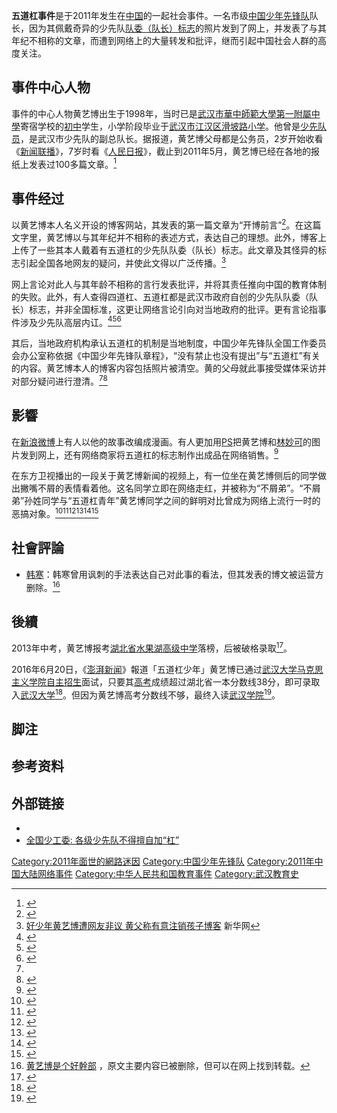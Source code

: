 '''五道杠事件'''是于2011年发生在[[中華人民共和國|中国]]的一起社会事件。一名市级[[中国少年先锋队|中国少年先锋队]]队长，因为其佩戴奇异的少先队[[队委（队长）标志|队委（队长）标志]]的照片发到了网上，并发表了与其年纪不相称的文章，而遭到网络上的大量转发和批评，继而引起中国社会人群的高度关注。

==事件中心人物==
事件的中心人物黄艺博出生于1998年，当时已是[[武汉市|武汉市]][[華中師範大學第一附屬中學|華中師範大學第一附屬中學]]寄宿学校的[[初中|初中]]学生，小学阶段毕业于[[武汉市|武汉市]][[江汉区|江汉区]][[滑坡路小学|滑坡路小学]]。他曾是[[中国少年先锋队|少先队员]]，是武汉市少先队的副总队长。据报道，黄艺博父母都是公务员，2岁开始收看《[[新闻联播|新闻联播]]》，7岁时看《[[人民日报|人民日报]]》，截止到2011年5月，黄艺博已经在各地的报纸上发表过100多篇文章。<ref>{{Cite web |url=http://news.sina.com.cn/s/2011-05-02/073022392063.shtml |title=武汉晚报：少年2岁开始看新闻联播 7岁开始读人民日报 |accessdate=2011-06-02 |archive-date=2019-05-12 |archive-url=https://web.archive.org/web/20190512215122/http://news.sina.com.cn/s/2011-05-02/073022392063.shtml |dead-url=no }}</ref>

==事件经过==
以黄艺博本人名义开设的博客网站，其发表的第一篇文章为“开博前言”<ref>{{Cite web|title=开博前言|url=http://blog.sina.com.cn/s/blog_6c45f8b10100smf9.html|access-date=2021-11-02|author=黄艺博|work=新浪博客|archive-url=https://web.archive.org/web/20211102044810/http:/blog.sina.com.cn/s/blog_6c45f8b10100smf9.html|archive-date=2021-11-02}}</ref>。在这篇文字里，黄艺博以与其年纪并不相称的表述方式，表达自己的理想。此外，博客上上传了一些其本人戴着有五道杠的少先队队委（队长）标志{{efn|正常来说，担任职务的少先队员只有三种标志，分为一道、二道、三道杠，分别对应小队长、中队委（队长）、大队委（队长）三级职务。因此此人的五道杠极容易吸引一般人的注意}}。此文章及其怪异的标志引起全国各地网友的疑问，并使此文得以广泛传播。<ref name="xinhuawang">[http://news.xinhuanet.com/it/2011-05/03/c_121371597.htm 好少年黄艺博遭网友非议 黄父称有意注销孩子博客] {{Wayback|url=http://news.xinhuanet.com/it/2011-05/03/c_121371597.htm |date=20111102153040 }} 新华网</ref>

网上言论对此人与其年龄不相称的言行发表批评，并将其责任推向中国的教育体制的失败。此外，有人查得四道杠、五道杠都是武汉市政府自创的少先队队委（队长）标志，并非全国标准，这更让网络言论引向对当地政府的批评。更有言论指事件涉及少先队高层内讧。<ref name="sohu1">{{Cite web |url=http://news.sohu.com/20110504/n306766482.shtml |title=五道杠黄艺博父母回应 超四成网民认为孩子无辜 |accessdate=2011-11-02 |archive-date=2019-05-12 |archive-url=https://web.archive.org/web/20190512093455/http://news.sohu.com/20110504/n306766482.shtml |dead-url=no }}</ref><ref name="cq">{{Cite web |url=http://cq.qq.com/a/20110504/000080.htm |title=“五道杠少年”父母否认炒作 官味由环境养成 |accessdate=2011-11-02 |archive-date=2019-05-12 |archive-url=https://web.archive.org/web/20190512151653/http://cq.qq.com/a/20110504/000080.htm |dead-url=no }}</ref><ref>{{Cite web |url=http://hlj.rednet.cn/c/2011/05/06/2250961.htm |title=黄艺博为何不受待见 |access-date=2011-11-02 |archive-url=https://web.archive.org/web/20110810062235/http://hlj.rednet.cn/c/2011/05/06/2250961.htm |archive-date=2011-08-10 |dead-url=yes }}</ref>

其后，当地政府机构承认五道杠的机制是当地制度，中国少年先锋队全国工作委员会办公室称依据《中国少年先锋队章程》，“没有禁止也没有提出”与“五道杠”有关的内容。黄艺博本人的博客内容包括照片被清空。黄的父母就此事接受媒体采访并对部分疑问进行澄清。<ref name="cq"/><ref>{{Cite web |url=http://finance.gucheng.com/201105/1115249.shtml |title=黄艺博事件追访记：还原真实黄艺博 |accessdate=2011-11-02 |archive-date=2011-05-13 |archive-url=https://web.archive.org/web/20110513232033/http://finance.gucheng.com/201105/1115249.shtml |dead-url=no }}</ref>

==影響==
在[[新浪微博|新浪微博]]上有人以他的故事改编成漫画。有人更加用[[Photoshop|PS]]把黄艺博和[[林妙可|林妙可]]的图片发到网上，还有网络商家将五道杠的标志制作出成品在网络销售。<ref>{{Cite web |url=http://society.people.com.cn/GB/1062/14577277.html |title=“五道杠”黄艺博：好伤心 我真的不是个坏孩子 |accessdate=2011-11-02 |archive-date=2016-03-04 |archive-url=https://web.archive.org/web/20160304052539/http://society.people.com.cn/GB/1062/14577277.html |dead-url=no }}</ref>

在东方卫视播出的一段关于黄艺博新闻的视频上，有一位坐在黄艺博侧后的同学做出撇嘴不屑的表情看着他。这名同学立即在网络走红，并被称为“不屑弟”。“不屑弟”孙姓同学与“五道杠青年”黄艺博同学之间的鲜明对比曾成为网络上流行一时的恶搞对象。<ref>{{cite news|url =http://www.wccdaily.com.cn/epaper/hxdsb/html/2011-05/07/content_323778.htm|title =“不屑弟”超越“五道杠”少年一夜走红|author =吴翠峰|publisher =《[[华西都市报|华西都市报]]》|pages =022|date =2011年5月7日|accessdate =2015年4月29日|deadurl =yes|archiveurl =https://web.archive.org/web/20110826082543/http://www.wccdaily.com.cn/epaper/hxdsb/html/2011-05/07/content_323778.htm|archivedate =2011年8月26日}}</ref><ref>{{cite news |url =http://xwb.my399.com/html/2011-05/07/content_6013359.htm |title =“五道杠少年”引网络狂欢，“不屑弟”一夜间走红 |publisher =《[[新晚报|新晚报]]》 |pages =第13版 |date =2011年5月7日 |accessdate =2015年4月29日 |deadurl =yes |archiveurl =https://web.archive.org/web/20170119052045/http://xwb.my399.com/html/2011-05/07/content_6013359.htm |archivedate =2017年1月19日 }}</ref><ref>{{cite news|url =http://wb.sznews.com/html/2011-05/07/content_1556781.htm|title =鄙视“五道杠”，“不屑弟”走红|publisher =《[[深圳晚报|深圳晚报]]》（由《深圳晚报》转载自《[[成都晚报|成都晚报]]》）|date =2011年5月7日|accessdate =2015年4月29日|deadurl =yes|archiveurl =https://web.archive.org/web/20111126232823/http://wb.sznews.com/html/2011-05/07/content_1556781.htm|archivedate =2011年11月26日}}</ref><ref>{{cite news |url =http://edu.163.com/11/0516/15/746F9F4A00293L7F.html |title =出名要趁早？盘点那些颇具争议的儿童(组图) |publisher =[[网易|网易]]教育（由网易教育转载自[[新华网|新华网]]） |date =2011年5月16日 |accessdate =2015年4月29日 |archive-date =2019年5月13日 |archive-url =https://web.archive.org/web/20190513170304/http://edu.163.com/11/0516/15/746F9F4A00293L7F.html |dead-url =no }}</ref><ref>{{cite news |url =http://news.163.com/11/1218/00/7LH1GFB000014JB5_3.html |title =盘点2011草根网络红人 |publisher =[[网易|网易]]新闻（由网易新闻转载自[[新华网|新华网]]） |date =2011年12月18日 |accessdate =2015年4月29日 |archive-date =2019年5月13日 |archive-url =https://web.archive.org/web/20190513002423/http://news.163.com/11/1218/00/7LH1GFB000014JB5_3.html |dead-url =no }}</ref><ref>{{cite news |url =http://edu.people.com.cn/BIG5/14650917.html |title ="五道杠少年"遭罵 家長堅稱教育方式正確 |publisher =[[人民网|人民网]]教育頻道（由人民网教育頻道转载自《[[齊魯晚報|齊魯晚報]]》） |date =2011年5月16日 |accessdate =2015年4月29日 |archive-date =2016年3月4日 |archive-url =https://web.archive.org/web/20160304091616/http://edu.people.com.cn/BIG5/14650917.html |dead-url =no }}</ref>

==社會評論==
*[[韩寒|韩寒]]：韩寒曾用讽刺的手法表达自己对此事的看法，但其发表的博文被运营方删除。<ref>[http://blog.sina.com.cn/s/blog_4701280b01017j0y.html 黄艺博是个好幹部] {{Wayback|url=http://blog.sina.com.cn/s/blog_4701280b01017j0y.html |date=20200108141354 }}，原文主要内容已被删除，但可以在网上找到转载。</ref>{{efn|该文章是否出自韩寒之手，网络上说法不一。}}

==後續==
2013年中考，黄艺博报考[[湖北省水果湖高级中学|湖北省水果湖高级中学]]落榜，后被破格录取<ref>{{cite news |title=还记得“五道杠少年”吗？16年高考曾通过武大自主招生但未被录 |url=https://www.jmzfcg.com/hubeigedi/tianmen/11831.html |accessdate=2020-07-10 |work=荆楚网 |date=2020-04-01 |archiveurl=https://web.archive.org/web/20200710082819/https://www.jmzfcg.com/hubeigedi/tianmen/11831.html |archivedate=2020-07-10 |dead-url=no }}</ref>。

2016年6月20日，《[[澎湃新闻|澎湃新闻]]》報道「五道杠少年」黄艺博已通过[[武汉大学马克思主义学院|武汉大学马克思主义学院]][[自主招生|自主招生]]面试，只要其[[高考|高考]]成绩超过湖北省一本分数线38分，即可录取入[[武汉大学|武汉大学]]<ref>{{cite news |url =http://www.thepaper.cn/newsDetail_forward_1486258 |title =“五道杠少年”黄艺博通过武大马院自主招生，视高考成绩录取 |publisher =澎湃新聞 |date =2016年6月20日 |accessdate =2016年6月20日 |archive-date =2020年1月28日 |archive-url =https://web.archive.org/web/20200128002213/http://www.thepaper.cn/newsDetail_forward_1486258 |dead-url =no }}</ref>。但因为黄艺博高考分数线不够，最终入读[[武汉学院|武汉学院]]<ref>{{Cite web |url=https://wxn.qq.com/cmsid/20200520A0JC6S00 |title=“五道杠少年”黄艺博，高考477分进入三本就读，今年就要毕业了 |accessdate=2020-07-10 |archive-date=2020-07-13 |archive-url=https://web.archive.org/web/20200713013233/https://wxn.qq.com/cmsid/20200520A0JC6S00 |dead-url=no }}</ref>。

== 脚注 ==
{{notelist|iger=}}

== 参考资料 ==

{{Reflist|2}}

==外部链接==
* {{新浪博客|id=1816524977|name=黄艺博}}
*[http://chinadigitaltimes.net/chinese/2011/05/全国少工委通知各级少先队不得擅自加“杠”/ 全国少工委: 各级少先队不得擅自加“杠”]{{Wayback|url=http://chinadigitaltimes.net/chinese/2011/05/%E5%85%A8%E5%9B%BD%E5%B0%91%E5%B7%A5%E5%A7%94%E9%80%9A%E7%9F%A5%E5%90%84%E7%BA%A7%E5%B0%91%E5%85%88%E9%98%9F%E4%B8%8D%E5%BE%97%E6%93%85%E8%87%AA%E5%8A%A0%E2%80%9C%E6%9D%A0%E2%80%9D/ |date=20200622063735 }}

{{DEFAULTSORT:5道杠}}
[[Category:2011年面世的網路迷因|Category:2011年面世的網路迷因]]
[[Category:中国少年先锋队|Category:中国少年先锋队]]
[[Category:2011年中国大陆网络事件|Category:2011年中国大陆网络事件]]
[[Category:中华人民共和国教育事件|Category:中华人民共和国教育事件]]
[[Category:武汉教育史|Category:武汉教育史]]